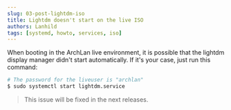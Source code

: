```yaml
---
slug: 03-post-lightdm-iso
title: Lightdm doesn't start on the live ISO
authors: Lanhild
tags: [systemd, howto, services, iso]
---
```


When booting in the ArchLan live environment, it is possible that the lightdm display manager didn't start automatically. If it's your case, just run this command:
```bash
# The password for the liveuser is "archlan"
$ sudo systemctl start lightdm.service
```

>This issue will be fixed in the next releases.